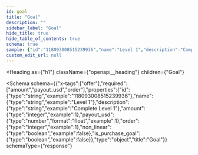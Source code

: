 ```yaml
---
id: goal
title: "Goal"
description: ""
sidebar_label: "Goal"
hide_title: true
hide_table_of_contents: true
schema: true
sample: {"id":"118093008515239936","name":"Level 1","description":"Complete Level 1","amount":1,"payout_usd":1,"order":1,"non_linear":false,"is_purchase_goal":false}
custom_edit_url: null
---
```



<Heading
  as={"h1"}
  className={"openapi__heading"}
  children={"Goal"}
>
</Heading>





<Schema
  schema={{"x-tags":["offer"],"required":["amount","payout_usd","order"],"properties":{"id":{"type":"string","example":"118093008515239936"},"name":{"type":"string","example":"Level 1"},"description":{"type":"string","example":"Complete Level 1"},"amount":{"type":"integer","example":1},"payout_usd":{"type":"number","format":"float","example":1},"order":{"type":"integer","example":1},"non_linear":{"type":"boolean","example":false},"is_purchase_goal":{"type":"boolean","example":false}},"type":"object","title":"Goal"}}
  schemaType={"response"}
>
  
</Schema>
            